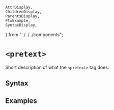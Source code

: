     AttrDisplay,
    ChildrenDisplay,
    ParentsDisplay,
    PtxExample,
    SyntaxDisplay,
} from "../../../components";

# `<pretext>`

Short description of what the `<pretext>` tag does.

## Syntax

<SyntaxDisplay name="pretext" />

## Examples

    